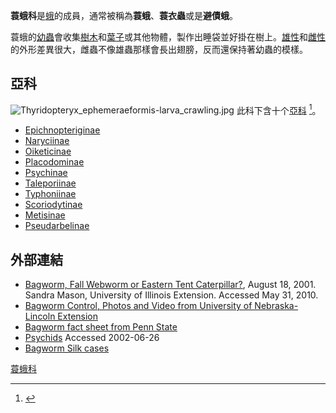 {{Automatic Taxobox
| taxon = Psychidae
| authority = 
| image = Iphierga.jpg
| image_caption = ''Iphierga''的成蟲
| image2 = Case moth02.jpg
| image2_caption = 幼蟲的睡袋
}}

'''蓑蛾科'''是[[蛾|蛾]]的成員，通常被稱為'''蓑蛾'''、'''蓑衣蟲'''或是'''避債蛾'''。

蓑蛾的[[幼蟲|幼蟲]]會收集[[樹木|樹木]]和[[葉子|葉子]]或其他物體，製作出睡袋並好掛在樹上。[[雄性|雄性]]和[[雌性|雌性]]的外形差異很大，雌蟲不像雄蟲那樣會長出翅膀，反而還保持著幼蟲的模樣。

==亞科==
[[File:Thyridopteryx_ephemeraeformis-larva_crawling.jpg|thumb]]
此科下含十个[[亞科|亞科]]
<ref>{{cite journal |last1=Nieukerken |first1=Erik J. Van |last2=Kaila |first2=Lauri |last3=Kitching |first3=Ian J. |last4=Kristensen |first4=Niels P. |last5=Lees |first5=David C. |last6=Minet |first6=Joël |last7=Mitter |first7=Charles |last8=Mutanen |first8=Marko |last9=Regier |first9=Jerome C. |last10=Simonsen |first10=Thomas J. |last11=Wahlberg |first11=Niklas |last12=Yen |first12=Shen-Horn |last13=Zahiri |first13=Reza |last14=Adamski |first14=David |last15=Baixeras |first15=Joaquin |last16=Bartsch |first16=Daniel |last17=Bengtsson |first17=Bengt Å |last18=Brown |first18=John W. |last19=Bucheli |first19=Sibyl Rae |last20=Davis |first20=Donald R. |last21=Prins |first21=Jurate De |last22=Prins |first22=Willy De |last23=Epstein |first23=Marc E. |last24=Gentili-Poole |first24=Patricia |last25=Gielis |first25=Cees |last26=Hättenschwiler |first26=Peter |last27=Hausmann |first27=Axel |last28=Holloway |first28=Jeremy D. |last29=Kallies |first29=Axel |last30=Karsholt |first30=Ole |last31=Kawahara |first31=Akito Y. |last32=Koster |first32=Sjaak J. C. |last33=Kozlov |first33=Mikhail V. |last34=Lafontaine |first34=J. Donald |last35=Lamas |first35=Gerardo |last36=Landry |first36=Jean-François |last37=Lee |first37=Sangmi |last38=Nuss |first38=Matthias |last39=Park |first39=Kyu-Tek |last40=Penz |first40=Carla |last41=Rota |first41=Jadranka |last42=Schintlmeister |first42=Alexander |last43=Schmidt |first43=B. Christian |last44=Sohn |first44=Jae-Cheon |last45=Solis |first45=M. Alma |last46=Tarmann |first46=Gerhard M. |last47=Warren |first47=Andrew D. |last48=Weller |first48=Susan |last49=Yakovlev |first49=Roman V. |last50=Zolotuhin |first50=Vadim V. |last51=Zwick |first51=Andreas |title=Order Lepidoptera Linnaeus, 1758. In : Zhang, Z.-Q. (Ed.) Animal biodiversity: An outline of higher-level classification and survey of taxonomic richness |journal=Zootaxa |date=23 December 2011 |volume=3148 |issue=1 |pages=212–221 |doi=10.11646/zootaxa.3148.1.41 }}</ref>。
* [[w:Epichnopteriginae|Epichnopteriginae]]
* [[w:Naryciinae|Naryciinae]]
* [[w:Oiketicinae|Oiketicinae]]
* [[w:Placodominae|Placodominae]]
* [[w:Psychinae|Psychinae]]
* [[w:Taleporiinae|Taleporiinae]]
* [[w:Typhoniinae|Typhoniinae]]
* [[w:Scoriodytinae|Scoriodytinae]]
* [[w:Metisinae|Metisinae]]
* [[w:Pseudarbelinae|Pseudarbelinae]]

== 外部連結 ==
* [https://web.archive.org/web/20100917225314/http://web.extension.illinois.edu/champaign/homeowners/010818.html Bagworm, Fall Webworm or Eastern Tent Caterpillar?], August 18, 2001.  Sandra Mason, University of Illinois Extension.  Accessed May 31, 2010.
* [http://lancaster.unl.edu/hort/bagworms.shtml Bagworm Control, Photos and Video from University of Nebraska-Lincoln Extension]
* [http://woodypests.cas.psu.edu/FactSheets/InsectFactSheets/html/Bagworm.html Bagworm fact sheet from Penn State]
* [https://web.archive.org/web/20020816150456/http://nearctica.com/nomina/lepid/lepn-p.htm Psychids] Accessed 2002-06-26
* [http://www.ibiblio.org/e-notes/VRML/blaxxun/caterpillar.htm  Bagworm Silk cases]
{{Taxonbar}}
[[Category:蓑蛾科|]]